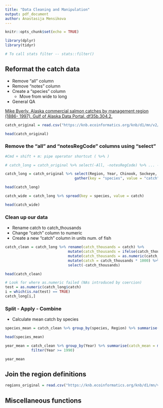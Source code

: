 ```yaml
---
title: "Data Cleaning and Manipulation"
output: pdf_document
author: Anastasija Mensikova
---
```


```r
knitr::opts_chunk$set(echo = TRUE)
```

```r
library(dplyr)
library(tidyr)

# To call stats filter -- stats::filter()
```


## Reformat the catch data

* Remove "all" column
* Remove "notes" column
* Create a "species" column
    - Move from wide to long
* General QA


[Mike Byerly. Alaska commercial salmon catches by management region (1886- 1997). Gulf of Alaska Data Portal. df35b.304.2.](https://knb.ecoinformatics.org/view/df35b.304.2)

```r
catch_original = read.csv("https://knb.ecoinformatics.org/knb/d1/mn/v2/object/df35b.302.1", stringsAsFactors = FALSE)

head(catch_original)
```


### Remove the "all" and "notesRegCode" columns using "select"

```r
#Cmd + shift + m: pipe operator shortcut ( %>% )

# catch_long = catch_original %>% select(-All, -notesRegCode) %>% ... --> this will be the same

catch_long = catch_original %>% select(Region, Year, Chinook, Sockeye, Coho, Pink, Chum) %>% 
                                gather(key = "species", value = "catch", -Region, -Year)

head(catch_long)
```

```r
catch_wide = catch_long %>% spread(key = species, value = catch)

head(catch_wide)
```


### Clean up our data

* Rename catch to catch_thousands
* Change "catch" column to numeric
* Create a new "catch" column in units num. of fish


```r
catch_clean = catch_long %>% rename(catch_thousands = catch) %>%
                             mutate(catch_thousands = ifelse(catch_thousands == "I", 1, catch_thousands)) %>% 
                             mutate(catch_thousands = as.numeric(catch_thousands)) %>% 
                             mutate(catch = catch_thousands * 1000) %>% 
                             select(-catch_thousands)

head(catch_clean)
```


```r
# Look for where as.numeric failed (NAs introduced by coercion)
test = as.numeric(catch_long$catch)
i = which(is.na(test) == TRUE)
catch_long[i,]
```


### Split - Apply - Combine

* Calculate mean catch by species


```r
species_mean = catch_clean %>% group_by(species, Region) %>% summarise(catch_mean = mean(catch), num_obs = n())

head(species_mean)
```


```r
year_mean = catch_clean %>% group_by(Year) %>% summarise(catch_mean = mean(catch)) %>% arrange(-catch_mean) %>% 
            filter(Year >= 1990)

year_mean
```



## Join the region definitions

```r
regions_original = read.csv("https://knb.ecoinformatics.org/knb/d1/mn/v2/object/df35b.303.1")
```


## Miscellaneous functions

